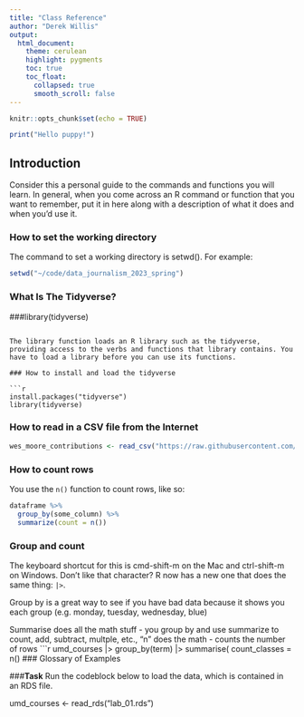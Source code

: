 ```yaml
---
title: "Class Reference"
author: "Derek Willis"
output:
  html_document:
    theme: cerulean
    highlight: pygments
    toc: true
    toc_float:
      collapsed: true
      smooth_scroll: false
---
```


```r
knitr::opts_chunk$set(echo = TRUE)
```

```r
print("Hello puppy!")
```

## Introduction

Consider this a personal guide to the commands and functions you will learn. In general, when you come across an R command or function that you want to remember, put it in here along with a description of what it does and when you'd use it.

### How to set the working directory

The command to set a working directory is setwd(). For example:

```r
setwd("~/code/data_journalism_2023_spring")
```
### What Is The Tidyverse?
###library(tidyverse)
```

The library function loads an R library such as the tidyverse, providing access to the verbs and functions that library contains. You have to load a library before you can use its functions.

### How to install and load the tidyverse

```r
install.packages("tidyverse")
library(tidyverse)
```

### How to read in a CSV file from the Internet

```r
wes_moore_contributions <- read_csv("https://raw.githubusercontent.com/stephenneukam/CNS_Annapolis/main/Campaign_finance/Moore_ContributionsList.csv")
```

### How to count rows

You use the `n()` function to count rows, like so:

```r
dataframe %>% 
  group_by(some_column) %>% 
  summarize(count = n())
```
### Group and count

The keyboard shortcut for this is cmd-shift-m on the Mac and ctrl-shift-m on Windows. Don't like that character? R now has a new one that does the same thing: `|>`.

Group by is a great way to see if you have bad data because it shows you each group (e.g. monday, tuesday, wednesday, blue)

Summarise does all the math stuff - you group by and use summarize to count, add, subtract, multple, etc., "n" does the math - counts the number of rows
```r
umd_courses |>
  group_by(term) |>
  summarise(
    count_classes = n()
### Glossary of Examples

###**Task** Run the codeblock below to load the data, which is contained in an RDS file.

umd_courses <- read_rds("lab_01.rds")

